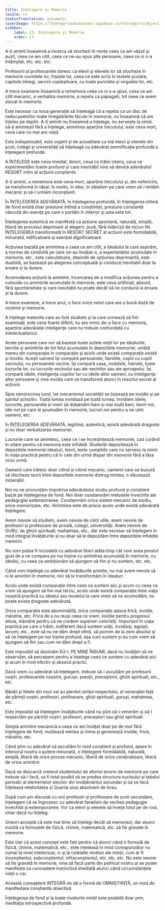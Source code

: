 ```yaml
---
title: Înțelegere și Memorie
locale: ro
statusTranslation: automatic
coverImage: https://lhvmrqwrcowdvduuaukz.supabase.co/storage/v1/object/public/strapi-uploads/small_cover-educacion-fundamental.webp-2d51a7828a2b1309555be27f7e2a61a0.webp
sidebar:
    label: 13. Înțelegere și Memorie
    order: 13
---
```

A-ți aminti înseamnă a încerca să stochezi în minte ceea ce am văzut și auzit, ceea ce am citit, ceea ce ne-au spus alte persoane, ceea ce ni s-a întâmplat, etc. etc. etc.

Profesorii și profesoarele doresc ca elevii și elevele lor să stocheze în memorie cuvintele lor, frazele lor, ceea ce este scris în textele școlare, capitole întregi, sarcini copleșitoare, cu toate punctele și virgulele lor, etc.

A trece examene înseamnă a rememora ceea ce ni s-a spus, ceea ce am citit mecanic, a verbaliza memorie, a repeta ca papagalii, tot ceea ce avem stocat în memorie.

Este necesar ca noua generație să înțeleagă că a repeta ca un disc de radiocasetofon toate înregistrările făcute în memorie, nu înseamnă că am înțeles pe deplin. A-ți aminti nu înseamnă a înțelege, nu servește la nimic să-ți amintești fără a înțelege, amintirea aparține trecutului, este ceva mort, ceva care nu mai are viață.

Este indispensabil, este urgent și de actualitate ca toți elevii și elevele din școli, colegii și universități să înțeleagă cu adevărat semnificația profundă a înțelegerii profunde.

A ÎNȚELEGE este ceva imediat, direct, ceva ce trăim intens, ceva ce experimentăm foarte profund și care inevitabil vine să devină adevăratul RESORT intim al acțiunii conștiente.

A-ți aminti, a rememora este ceva mort, aparține trecutului și, din nefericire, se transformă în ideal, în motto, în idee, în idealism pe care vrem să-l imităm mecanic și să-l urmăm inconștient.

În ÎNȚELEGEREA ADEVĂRATĂ, în înțelegerea profundă, în înțelegerea intimă de fond există doar presiune intimă a conștiinței, presiune constantă născută din esența pe care o purtăm în interior și asta este tot.

Înțelegerea autentică se manifestă ca acțiune spontană, naturală, simplă, liberă de procesul deprimant al alegerii; pură, fără indecizii de niciun fel. ÎNȚELEGEREA transformată în RESORT SECRET al acțiunii este formidabilă, minunată, edificatoare și esențial dignificatoare.

Acțiunea bazată pe amintirea a ceea ce am citit, a idealului la care aspirăm, a normei de conduită pe care ne-au învățat-o, a experiențelor acumulate în memorie, etc., este calculatoare, depinde de opțiunea deprimantă, este dualistă, se bazează pe alegerea conceptuală și conduce inevitabil doar la eroare și la durere.

Acomodarea acțiunii la amintire, încercarea de a modifica acțiunea pentru a coincide cu amintirile acumulate în memorie, este ceva artificial, absurd, fără spontaneitate și care inevitabil nu poate decât să ne conducă la eroare și la durere.

A trece examene, a trece anul, o face orice netot care are o bună doză de viclenie și memorie.

A înțelege materiile care au fost studiate și la care urmează să fim examinați, este ceva foarte diferit, nu are nimic de-a face cu memoria, aparține adevăratei inteligențe care nu trebuie confundată cu intelectualismul.

Acele persoane care vor să bazeze toate actele vieții lor pe idealurile, teoriile și amintirile de tot felul acumulate în depozitele memoriei, umblă mereu din comparație în comparație și acolo unde există comparație există și invidie. Acești oameni își compară persoanele, familiile, copiii cu copiii vecinului, cu persoanele vecine. Își compară casa, mobilele, hainele, toate lucrurile lor, cu lucrurile vecinului sau ale vecinilor sau ale aproapelui. Își compară ideile, inteligența copiilor lor cu ideile altor oameni, cu inteligența altor persoane și vine invidia care se transformă atunci în resortul secret al acțiunii.

Spre nenorocirea lumii, tot mecanismul societății se bazează pe invidie și pe spiritul achizitiv. Toată lumea invidiază pe toată lumea. Invidiem ideile, lucrurile, persoanele și vrem să dobândim bani și mai mulți bani, teorii noi, idei noi pe care le acumulăm în memorie, lucruri noi pentru a ne uimi semenii, etc.

În ÎNȚELEGEREA ADEVĂRATĂ, legitimă, autentică, există adevărată dragoste și nu doar verbalizarea memoriei.

Lucrurile care se amintesc, ceea ce i se încredințează memoriei, cad curând în uitare pentru că memoria este infidelă. Studenții depozitează în depozitele memoriei idealuri, teorii, texte complete care nu servesc la nimic în viața practică pentru că în cele din urmă dispar din memorie fără a lăsa nicio urmă.

Oamenii care trăiesc doar citind și citind mecanic, oamenii care se bucură să stocheze teorii între depozitele memoriei distrug mintea, o dăunează mizerabil.

Noi nu ne pronunțăm împotriva adevăratului studiu profund și conștient bazat pe înțelegerea de fond. Noi doar condamnăm metodele învechite ale pedagogiei extemporanee. Condamnăm orice sistem mecanic de studiu, orice memorizare, etc. Amintirea este de prisos acolo unde există adevărată înțelegere.

Avem nevoie să studiem, avem nevoie de cărți utile, avem nevoie de profesori și profesoare de școală, colegii, universități. Avem nevoie de GURU, de ghizii spirituali, mahatmas, etc., dar este necesar să înțelegem în mod integral învățăturile și nu doar să le depozităm între depozitele infidelei memorii.

Nu vom putea fi niciodată cu adevărat liberi atâta timp cât vom avea prostul gust de a ne compara pe noi înșine cu amintirea acumulată în memorie, cu idealul, cu ceea ce ambiționăm să ajungem să fim și nu suntem, etc. etc.

Când vom înțelege cu adevărat învățăturile primite, nu mai avem nevoie să ni le amintim în memorie, nici să le transformăm în idealuri.

Acolo unde există comparație între ceea ce suntem aici și acum cu ceea ce vrem să ajungem să fim mai târziu, acolo unde există comparație între viața noastră practică cu idealul sau modelul la care vrem să ne acomodăm, nu poate exista dragoste adevărată.

Orice comparație este abominabilă, orice comparație aduce frică, invidie, mândrie, etc. Frică de a nu reuși ceea ce vrem, invidie pentru progresul altuia, mândrie pentru că ne credem superiori celorlalți. Important în viața practică pe care o trăim, indiferent dacă suntem urâți, invidioși, egoiști, lacomi, etc., este să nu ne dăm drept sfinți, să pornim de la zero absolut și să ne înțelegem pe noi înșine profund, așa cum suntem și nu cum vrem să ajungem să fim sau cum ne dăm drept a fi.

Este imposibil să dizolvăm EU-l, PE MINE ÎNSUMI, dacă nu învățăm să ne observăm, să percepem pentru a înțelege ceea ce suntem cu adevărat aici și acum în mod efectiv și absolut practic.

Dacă vrem cu adevărat să înțelegem, trebuie să-i ascultăm pe profesorii noștri, profesoarele noastre, gurușii, preoții, preceptorii, ghizii spirituali, etc., etc.

Băieții și fetele din noul val au pierdut simțul respectului, al venerației față de părinții noștri, profesori, profesoare, ghizi spirituali, guruși, mahatmas, etc.

Este imposibil să înțelegem învățăturile când nu știm să-i venerăm și să-i respectăm pe părinții noștri, profesori, preceptori sau ghizi spirituali.

Simpla amintire mecanică a ceea ce am învățat doar pe de rost fără înțelegere de fond, mutilează mintea și inima și generează invidie, frică, mândrie, etc.

Când știm cu adevărat să ascultăm în mod conștient și profund, apare în interiorul nostru o putere minunată, o înțelegere formidabilă, naturală, simplă, liberă de orice proces mecanic, liberă de orice cerebralizare, liberă de orice amintire.

Dacă se descarcă creierul studentului de efortul enorm de memorie pe care trebuie să-l facă, va fi total posibil să se predea structura nucleului și tabelul periodic al elementelor elevilor din învățământul secundar și să se facă înțeleasă relativitatea și Quanta unui absolvent de liceu.

După cum am discutat cu unii profesori și profesoare de școli secundare, înțelegem că se îngrozesc cu adevărat fanatism de vechea pedagogie învechită și extemporanee. Vor ca elevii și elevele să învețe totul pe de rost, chiar dacă nu înțeleg.

Uneori acceptă că este mai bine să înțelegi decât să memorezi, dar atunci insistă ca formulele de fizică, chimie, matematică, etc. să fie gravate în memorie.

Este clar că acest concept este fals pentru că atunci când o formulă de fizică, chimie, matematică, etc., este înțeleasă în mod corespunzător nu numai la nivel intelectual, ci și la celelalte niveluri ale minții, cum ar fi inconștientul, subconștientul, infraconștientul, etc. etc. etc. Nu este nevoie să fie gravată în memorie, vine să facă parte din psihicul nostru și se poate manifesta ca cunoaștere instinctivă imediată atunci când circumstanțele vieții o cer.

Această cunoaștere INTEGRĂ ne dă o formă de OMNIȘTIINȚĂ, un mod de manifestare conștientă obiectivă.

Înțelegerea de fond și la toate nivelurile minții este posibilă doar prin, meditația introspectivă profundă.

